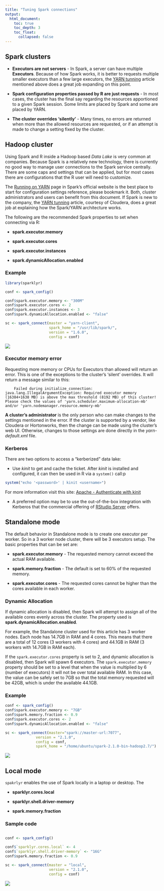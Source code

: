 ```yaml
---
title: "Tuning Spark connections"
output:
  html_document:
    toc: true
    toc_depth: 3
    toc_float:
      collapsed: false
---
```



## Spark clusters

- **Executors are not servers** - In Spark, a server can have multiple **Executors**.  Because of how Spark works, it is better to requests multiple smaller executors than a few large executors, the [YARN tunning](https://blog.cloudera.com/blog/2015/03/how-to-tune-your-apache-spark-jobs-part-2/) article mentioned above does a great job expanding on this point.

- **Spark configuration properties passed by R are just requests** - In most cases, the cluster has the final say regarding the resources apportioned to a given Spark session. Some limits are placed by Spark and some are placed by YARN. 

- **The cluster overrides 'silently'** -  Many times, no errors are returned when more than the allowed resources are requested, or if an attempt is made to change a setting fixed by the cluster. 


## Hadoop cluster

Using Spark and R inside a Hadoop based *Data Lake* is very common at companies.  Because Spark is a relatively new technology, there is currently no good way to manage user connections to the Spark service centrally. There are some caps and settings that can be applied, but for most cases there are configurations that the R user will need to customize.  

The [Running on YARN](https://spark.apache.org/docs/latest/running-on-yarn.html) page in Spark's official website is the best place to start for configuration settings reference, please bookmark it.  Both, cluster administrators and users can benefit from this document.  If Spark is new to the company, the [YARN tunning](https://blog.cloudera.com/blog/2015/03/how-to-tune-your-apache-spark-jobs-part-2/) article, courtesy of Cloudera, does a great job at explaining how the Spark/YARN architecture works. 

The following are the recommended Spark properties to set when connecting via R:

- **spark.executor.memory**

- **spark.executor.cores**

- **spark.executor.instances**

- **spark.dynamicAllocation.enabled**


### Example

```r
library(sparklyr)

conf <- spark_config()

conf$spark.executor.memory <- "300M"
conf$spark.executor.cores <- 2
conf$spark.executor.instances <- 3
conf$spark.dynamicAllocation.enabled <- "false"

sc <- spark_connect(master = "yarn-client", 
                    spark_home = "/usr/lib/spark/",
                    version = "1.6.0",
                    config = conf)
```

![](images/deployment/connections/yarnclient.png)

### Executor memory error

Requesting more memory or CPUs for Executors than allowed will return an error. This is one of the exceptions to the cluster's 'silent' overrides.  It will return a message similar to this:
```
    Failed during initialize_connection: java.lang.IllegalArgumentException: Required executor memory (16384+1638 MB) is above the max threshold (8192 MB) of this cluster! Please check the values of 'yarn.scheduler.maximum-allocation-mb' and/or 'yarn.nodemanager.resource.memory-mb'
```
**A cluster's administrator** is the only person who can make changes to the settings mentioned in the error. If the cluster is supported by a vendor, like Cloudera or Hortonworks, then the change can be made using the cluster's web UI.  Otherwise, changes to those settings are done directly in the *yarn-default.xml* file.

### Kerberos

There are two options to access a "kerberized" data lake:

- Use *kinit* to get and cache the ticket. After *kinit* is installed and configured, it can then be used in R via a `system()` call:p
```r
system("echo '<password>' | kinit <username>")
```
For more information visit this site: [Apache - Authenticate with kinit](http://directory.apache.org/apacheds/kerberos-ug/4.1-authenticate-kinit.html)

- A preferred option may be to use the out-of-the-box integration with Kerberos that the commercial offering of [RStudio Server](https://www.rstudio.com/products/rstudio-server-pro/) offers.

## Standalone mode

The default behavior in Standalone mode is to create one executor per worker. So in a 3 worker node cluster, there will be 3 executors setup.  The basic properties that can be set are:

- **spark.executor.memory** - The requested memory cannot exceed the actual RAM available.  

- **spark.memory.fraction** - The default is set to 60% of the requested memory.

- **spark.executor.cores** - The requested cores cannot be higher than the cores available in each worker.

### Dynamic Allocation

If dynamic allocation is disabled, then Spark will attempt to assign all of the available cores evenly across the cluster.  The property used is **spark.dynamicAllocation.enabled**.

For example, the Standalone cluster used for this article has 3 worker nodes.  Each node has 14.7GB in RAM and 4 cores. This means that there are a total of 12 cores (3 workers with 4 cores) and 44.1GB in RAM (3 workers with 14.7GB in RAM each). 

If the `spark.executor.cores` property is set to 2, and dynamic allocation is disabled, then Spark will spawn 6 executors.  The `spark.executor.memory` property should be set to a level that when the value is multiplied by 6 (number of executors) it will not be over total available RAM.  In this case, the value can be safely set to 7GB so that the total memory requested will be 42GB, which is under the available 44.1GB.


### Example

```r
conf <- spark_config()
conf$spark.executor.memory <- "7GB"
conf$spark.memory.fraction <- 0.9
conf$spark.executor.cores <- 2
conf$spark.dynamicAllocation.enabled <- "false"

sc <- spark_connect(master="spark://master-url:7077", 
              version = "2.1.0",
              config = conf,
              spark_home = "/home/ubuntu/spark-2.1.0-bin-hadoop2.7/")
```

![](images/deployment/connections/standalone.png)

## Local mode

`spakrlyr` enables the use of Spark locally in a laptop or desktop.  The 

- **sparklyr.cores.local**

- **sparklyr.shell.driver-memory**

- **spark.memory.fraction**

### Sample code

```r

conf <- spark_config()

conf$`sparklyr.cores.local` <- 4
conf$`sparklyr.shell.driver-memory` <- "16G"
conf$spark.memory.fraction <- 0.9

sc <- spark_connect(master = "local", 
                    version = "2.1.0",
                    config = conf)
```


![](images/deployment/connections/local.png)


